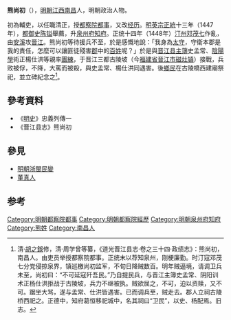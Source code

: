 '''熊尚初'''（{{bd|?||?|}}），[[明朝|明朝]][[江西|江西]][[南昌|南昌]]人，明朝政治人物。

初為輔吏，以任職清正，授[[都察院|都察院]][[都事|都事]]，又改[[经历|经历]]。[[明英宗|明英宗]][[正统_(年号)|正統]]十三年（1447年），[[都御史|都御史]][[陈镒|陈镒]]舉薦，升[[泉州府|泉州府]][[知府|知府]]。正统十四年（1448年）[[汀州|汀州]][[邓茂七|邓茂七]]作亂，由[[安溪|安溪]]攻[[晉江|晉江]]。熊尚初等待援兵不至，於是感慨地說：「我身為[[太守|太守]]，守衛本郡是我的責任，怎麼可以讓匪徒殘害[[郡|郡]]中的[[百姓|百姓]]呢？」於是與[[晋江县|晋江县]][[主簿|主簿]]史孟常、[[陰陽學官|陰陽學]]術正楊仕洪等親率[[團練|團練]]，于晋江三都古陵坡（今[[福建省|福建省]][[晉江市|晉江市]][[磁灶镇|磁灶镇]]）接戰，兵败被俘，不降，大罵而被殺，與史孟常、楊仕洪同遇害。後[[鄉民|鄉民]]在古陵橋西建廟祭祀，並立碑紀念之<ref>清·[[胡之鋘|胡之鋘]]修，清·周学曾等纂，《道光晋江县志·卷之三十四·政绩志》：熊尚初，南昌人。由吏员举授都察院都事。正统末以荐知泉州，刚梗廉勤。时汀寇邓茂七分党侵掠泉界，镇巡檄尚初监军，不旬日降贼数百。明年贼逼境，请调卫兵未至，尚初曰：“不可延寇歼吾民。”乃自提民兵，与晋江主簿史孟常、阴阳训术正杨仕洪拒战于古陵坡，兵力不继被执。贼欲屈之，不可，迫以资赎，又不可。踞坐大骂，遂与孟常、仕洪皆遇害。已而调兵至，贼走去。郡人立祠古陵桥西祀之。正德中，知府葛恒移祀城中，名其祠曰“卫民”，以史、杨配焉。旧志。</ref>。

==參考資料==
*《[[明史|明史]]》忠義列傳一
*《晋江县志》熊尚初

==參見==
*[[明朝浙閩民變|明朝浙閩民變]]
*[[董伯華|董真人]]

==参考==
{{reflist}}
{{start box}}
{{s-off}}
{{succession box|[[曾宏|曾宏]]|[[胡志和|胡志和]]|[[泉州府|泉州府]][[知府|知府]]|正統年间}}
{{end box}}
{{明朝人物小作品}}
[[Category:明朝都察院都事|Category:明朝都察院都事]]
[[Category:明朝都察院經歷|Category:明朝都察院經歷]]
[[Category:明朝泉州府知府|Category:明朝泉州府知府]]
[[Category:熊姓|Category:熊姓]]
[[Category:南昌人|Category:南昌人]]